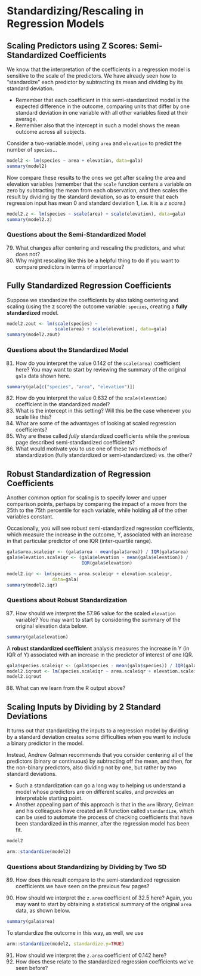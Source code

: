 # Standardizing/Rescaling in Regression Models

## Scaling Predictors using Z Scores: Semi-Standardized Coefficients

We know that the interpretation of the coefficients in a regression model is sensitive to the scale of the predictors. We have already seen how to "standardize" each predictor by subtracting its mean and dividing by its standard deviation. 

- Remember that each coefficient in this semi-standardized model is the expected difference in the outcome, comparing units that differ by one standard deviation in one variable with all other variables fixed at their average.
- Remember also that the intercept in such a model shows the mean outcome across all subjects.

Consider a two-variable model, using `area` and `elevation` to predict the number of `species`...

```r
model2 <- lm(species ~ area + elevation, data=gala)
summary(model2)
```

Now compare these results to the ones we get after scaling the area and elevation variables (remember that the `scale` function centers a variable on zero by subtracting the mean from each observation, and then scales the result by dividing by the standard deviation, so as to ensure that each regression input has mean 0 and standard deviation 1, i.e. it is a *z score*.)

```r
model2.z <- lm(species ~ scale(area) + scale(elevation), data=gala)
summary(model2.z)
```

### Questions about the Semi-Standardized Model

79. What changes after centering and rescaling the predictors, and what does not? 
80.	Why might rescaling like this be a helpful thing to do if you want to compare predictors in terms of importance?



## Fully Standardized Regression Coefficients

Suppose we standardize the coefficients by also taking centering and scaling (using the z score) the outcome variable: `species`, creating a **fully standardized** model.

```r
model2.zout <- lm(scale(species) ~ 
                  scale(area) + scale(elevation), data=gala)
summary(model2.zout)
```

### Questions about the Standardized Model

81.  How do you interpret the value 0.142 of the `scale(area)` coefficient here? You may want to start by reviewing the summary of the original `gala` data shown here.

```r
summary(gala[c("species", "area", "elevation")])
```

82.	How do you interpret the value 0.632 of the `scale(elevation)` coefficient in the standardized model?
83.	What is the intercept in this setting? Will this be the case whenever you scale like this?
84.	What are some of the advantages of looking at scaled regression coefficients?
85.	Why are these called *fully* standardized coefficients while the previous page described semi-standardized coefficients? 
86.	What would motivate you to use one of these two methods of standardization (fully standardized or semi-standardized) vs. the other?

## Robust Standardization of Regression Coefficients

Another common option for scaling is to specify lower and upper comparison points, perhaps by comparing the impact of a move from the 25th to the 75th percentile for each variable, while holding all of the other variables constant.

Occasionally, you will see robust semi-standardized regression coefficients, which measure the increase in the outcome, Y, associated with an increase in that particular predictor of one IQR (inter-quartile range). 

```r
gala$area.scaleiqr <- (gala$area - mean(gala$area)) / IQR(gala$area)
gala$elevation.scaleiqr <- (gala$elevation - mean(gala$elevation)) / 
                            IQR(gala$elevation)

model2.iqr <- lm(species ~ area.scaleiqr + elevation.scaleiqr,
                 data=gala)
summary(model2.iqr)
```

### Questions about Robust Standardization

87.  How should we interpret the 57.96 value for the scaled `elevation` variable? You may want to start by considering the summary of the original elevation data below. 

```r
summary(gala$elevation)
```

A **robust standardized coefficient** analysis measures the increase in Y (in IQR of Y) associated with an increase in the predictor of interest of one IQR.

```r
gala$species.scaleiqr <- (gala$species - mean(gala$species)) / IQR(gala$species)
model2.iqrout <- lm(species.scaleiqr ~ area.scaleiqr + elevation.scaleiqr, data=gala)
model2.iqrout
```

88.  What can we learn from the R output above?



## Scaling Inputs by Dividing by 2 Standard Deviations

It turns out that standardizing the inputs to a regression model by dividing by a standard deviation creates some difficulties when you want to include a binary predictor in the model. 

Instead, Andrew Gelman recommends that you consider centering all of the predictors (binary or continuous) by subtracting off the mean, and then, for the non-binary predictors, also dividing not by one, but rather by two standard deviations. 

- Such a standardization can go a long way to helping us understand a model whose predictors are on different scales, and provides an interpretable starting point. 
- Another appealing part of this approach is that in the `arm` library, Gelman and his colleagues have created an R function called `standardize`, which can be used to automate the process of checking coefficients that have been standardized in this manner, after the regression model has been fit.

```r
model2

arm::standardize(model2)
```

### Questions about Standardizing by Dividing by Two SD

89.	How does this result compare to the semi-standardized regression coefficients we have seen on the previous few pages?



90. How should we interpret the `z.area` coefficient of 32.5 here? Again, you may want to start by obtaining a statistical summary of the original `area` data, as shown below.

```r
summary(gala$area)
```

To standardize the outcome in this way, as well, we use
```r
arm::standardize(model2, standardize.y=TRUE)
```

91.  How should we interpret the `z.area` coefficient of 0.142 here? 
92.	How does these relate to the standardized regression coefficients we've seen before?


